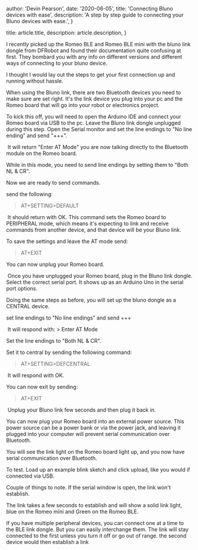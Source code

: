 
  author: 'Devin Pearson',
  date: '2020-06-05',
  title: 'Connecting Bluno devices with ease',
  description:
    'A step by step guide to connecting your Bluno devices with ease.',
}

  title: article.title,
  description: article.description,
}


I recently picked up the Romeo BLE and Romeo BLE mini with the bluno link dongle from DFRobot and found their documentation quite confusing at first. They bombard you with any info on different versions and different ways of connecting to your bluno device. 

I thought I would lay out the steps to get your first connection up and running without hassle.

When using the Bluno link, there are two Bluetooth devices you need to make sure are set right. It's the link device you plug into your pc and the Romeo board that will go into your robot or electronics project.

To kick this off, you will need to open the Arduino IDE and connect your Romeo board via USB to the pc. Leave the Bluno link dongle unplugged during this step. Open the Serial monitor and set the line endings to "No line ending" and send "+++".

<Image src={blunoConsole1} alt="" />
It will return "Enter AT Mode" you are now talking directly to the Bluetooth module on the Romeo board.

While in this mode, you need to send line endings by setting them to "Both NL & CR".

Now we are ready to send commands.

send the following:
> AT+SETTING=DEFAULT

<Image src={blunoConsole2} alt="" />
It should return with OK. This command sets the Romeo board to PERIPHERAL mode, which means it's expecting to link and receive commands from another device, and that device will be your Bluno link.

To save the settings and leave the AT mode send: 
> AT+EXIT

You can now unplug your Romeo board.

<Image src={blunoConsole3} alt="" />
Once you have unplugged your Romeo board, plug in the Bluno link dongle. Select the correct serial port. It shows up as an Arduino Uno in the serial port options.

Doing the same steps as before, you will set up the bluno dongle as a CENTRAL device.

set line endings to "No line endings" and send +++

<Image src={blunoConsole4} alt="" />
It will respond with: 
> Enter AT Mode

Set the line endings to "Both NL & CR".

Set it to central by sending the following command:
> AT+SETTING=DEFCENTRAL

<Image src={blunoConsole4} alt="" />
It will respond with OK.

You can now exit by sending:
> AT+EXIT

<Image src={blunoConsole3} alt="" />
Unplug your Bluno link few seconds and then plug it back in.

You can now plug your Romeo board into an external power source. This power source can be a power bank or via the power jack, and leaving it plugged into your computer will prevent serial communication over Bluetooth.

You will see the link light on the Romeo board light up, and you now have serial communication over Bluetooth.

To test. Load up an example blink sketch and click upload, like you would if connected via USB.

Couple of things to note. If the serial window is open, the link won't establish.

The link takes a few seconds to establish and will show a solid link light, blue on the Romeo mini and Green on the Romeo BLE.

If you have multiple peripheral devices, you can connect one at a time to the BLE link dongle. But you can easily interchange them. The link will stay connected to the first unless you turn it off or go out of range. the second device would then establish a link